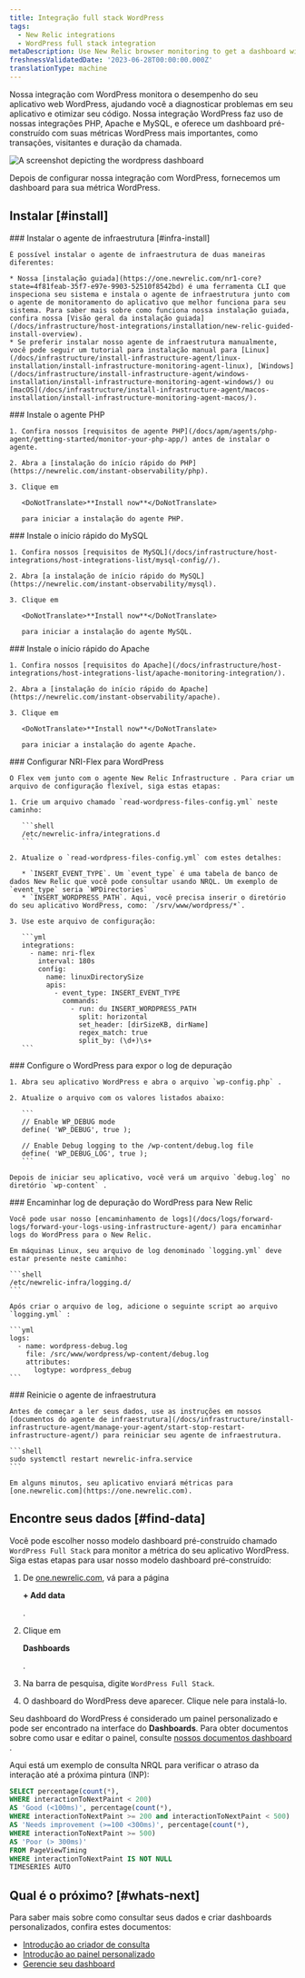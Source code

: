 ```yaml
---
title: Integração full stack WordPress
tags:
  - New Relic integrations
  - WordPress full stack integration
metaDescription: Use New Relic browser monitoring to get a dashboard with metrics from your Wordpress.
freshnessValidatedDate: '2023-06-28T00:00:00.000Z'
translationType: machine
---
```



Nossa integração com WordPress monitora o desempenho do seu aplicativo web WordPress, ajudando você a diagnosticar problemas em seu aplicativo e otimizar seu código. Nossa integração WordPress faz uso de nossas integrações PHP, Apache e MySQL, e oferece um dashboard pré-construído com suas métricas WordPress mais importantes, como transações, visitantes e duração da chamada.

<img
  title="WordPress dashboard"
  alt="A screenshot depicting the wordpress dashboard"
  src={infrastructureWordPressIntegrationDashboard}
/>

<figcaption>
  Depois de configurar nossa integração com WordPress, fornecemos um dashboard para sua métrica WordPress.
</figcaption>

## Instalar [#install]

<Steps>
  <Step>
    ### Instalar o agente de infraestrutura [#infra-install]

    É possível instalar o agente de infraestrutura de duas maneiras diferentes:

    * Nossa [instalação guiada](https://one.newrelic.com/nr1-core?state=4f81feab-35f7-e97e-9903-52510f8542bd) é uma ferramenta CLI que inspeciona seu sistema e instala o agente de infraestrutura junto com o agente de monitoramento do aplicativo que melhor funciona para seu sistema. Para saber mais sobre como funciona nossa instalação guiada, confira nossa [Visão geral da instalação guiada](/docs/infrastructure/host-integrations/installation/new-relic-guided-install-overview).
    * Se preferir instalar nosso agente de infraestrutura manualmente, você pode seguir um tutorial para instalação manual para [Linux](/docs/infrastructure/install-infrastructure-agent/linux-installation/install-infrastructure-monitoring-agent-linux), [Windows](/docs/infrastructure/install-infrastructure-agent/windows-installation/install-infrastructure-monitoring-agent-windows/) ou [macOS](/docs/infrastructure/install-infrastructure-agent/macos-installation/install-infrastructure-monitoring-agent-macos/).
  </Step>

  <Step>
    ### Instale o agente PHP

    1. Confira nossos [requisitos de agente PHP](/docs/apm/agents/php-agent/getting-started/monitor-your-php-app/) antes de instalar o agente.

    2. Abra a [instalação do início rápido do PHP](https://newrelic.com/instant-observability/php).

    3. Clique em

       <DoNotTranslate>**Install now**</DoNotTranslate>

       para iniciar a instalação do agente PHP.
  </Step>

  <Step>
    ### Instale o início rápido do MySQL

    1. Confira nossos [requisitos de MySQL](/docs/infrastructure/host-integrations/host-integrations-list/mysql-config//).

    2. Abra [a instalação de início rápido do MySQL](https://newrelic.com/instant-observability/mysql).

    3. Clique em

       <DoNotTranslate>**Install now**</DoNotTranslate>

       para iniciar a instalação do agente MySQL.
  </Step>

  <Step>
    ### Instale o início rápido do Apache

    1. Confira nossos [requisitos do Apache](/docs/infrastructure/host-integrations/host-integrations-list/apache-monitoring-integration/).

    2. Abra a [instalação do início rápido do Apache](https://newrelic.com/instant-observability/apache).

    3. Clique em

       <DoNotTranslate>**Install now**</DoNotTranslate>

       para iniciar a instalação do agente Apache.
  </Step>

  <Step>
    ### Configurar NRI-Flex para WordPress

    O Flex vem junto com o agente New Relic Infrastructure . Para criar um arquivo de configuração flexível, siga estas etapas:

    1. Crie um arquivo chamado `read-wordpress-files-config.yml` neste caminho:

       ```shell
       /etc/newrelic-infra/integrations.d
       ```

    2. Atualize o `read-wordpress-files-config.yml` com estes detalhes:

       * `INSERT_EVENT_TYPE`. Um `event_type` é uma tabela de banco de dados New Relic que você pode consultar usando NRQL. Um exemplo de `event_type` seria `WPDirectories`
       * `INSERT_WORDPRESS_PATH`. Aqui, você precisa inserir o diretório do seu aplicativo WordPress, como: `/srv/www/wordpress/*`.

    3. Use este arquivo de configuração:

       ```yml
       integrations:
         - name: nri-flex
           interval: 180s
           config:
             name: linuxDirectorySize
             apis:
               - event_type: INSERT_EVENT_TYPE
                 commands:
                   - run: du INSERT_WORDPRESS_PATH
                     split: horizontal
                     set_header: [dirSizeKB, dirName]
                     regex_match: true
                     split_by: (\d+)\s+
       ```
  </Step>

  <Step>
    ### Configure o WordPress para expor o log de depuração

    1. Abra seu aplicativo WordPress e abra o arquivo `wp-config.php` .

    2. Atualize o arquivo com os valores listados abaixo:

       ```
       // Enable WP_DEBUG mode
       define( 'WP_DEBUG', true );

       // Enable Debug logging to the /wp-content/debug.log file
       define( 'WP_DEBUG_LOG', true );
       ```

    Depois de iniciar seu aplicativo, você verá um arquivo `debug.log` no diretório `wp-content` .
  </Step>

  <Step>
    ### Encaminhar log de depuração do WordPress para New Relic

    Você pode usar nosso [encaminhamento de logs](/docs/logs/forward-logs/forward-your-logs-using-infrastructure-agent/) para encaminhar logs do WordPress para o New Relic.

    Em máquinas Linux, seu arquivo de log denominado `logging.yml` deve estar presente neste caminho:

    ```shell
    /etc/newrelic-infra/logging.d/
    ```

    Após criar o arquivo de log, adicione o seguinte script ao arquivo `logging.yml` :

    ```yml
    logs:
      - name: wordpress-debug.log
        file: /src/www/wordpress/wp-content/debug.log
        attributes:
          logtype: wordpress_debug
    ```
  </Step>

  <Step>
    ### Reinicie o agente de infraestrutura

    Antes de começar a ler seus dados, use as instruções em nossos [documentos do agente de infraestrutura](/docs/infrastructure/install-infrastructure-agent/manage-your-agent/start-stop-restart-infrastructure-agent/) para reiniciar seu agente de infraestrutura.

    ```shell
    sudo systemctl restart newrelic-infra.service
    ```

    Em alguns minutos, seu aplicativo enviará métricas para [one.newrelic.com](https://one.newrelic.com).
  </Step>
</Steps>

## Encontre seus dados [#find-data]

Você pode escolher nosso modelo dashboard pré-construído chamado `WordPress Full Stack` para monitor a métrica do seu aplicativo WordPress. Siga estas etapas para usar nosso modelo dashboard pré-construído:

1. De [one.newrelic.com](https://one.newrelic.com), vá para a página

   <DoNotTranslate>**+ Add data**</DoNotTranslate>

   .

2. Clique em

   <DoNotTranslate>**Dashboards**</DoNotTranslate>

   .

3. Na barra de pesquisa, digite `WordPress Full Stack`.

4. O dashboard do WordPress deve aparecer. Clique nele para instalá-lo.

Seu dashboard do WordPress é considerado um painel personalizado e pode ser encontrado na interface do <DoNotTranslate>**Dashboards**</DoNotTranslate>. Para obter documentos sobre como usar e editar o painel, consulte [nossos documentos dashboard ](/docs/query-your-data/explore-query-data/dashboards/introduction-dashboards).

Aqui está um exemplo de consulta NRQL para verificar o atraso da interação até a próxima pintura (INP):

```sql
SELECT percentage(count(*), 
WHERE interactionToNextPaint < 200)
AS 'Good (<100ms)', percentage(count(*), 
WHERE interactionToNextPaint >= 200 and interactionToNextPaint < 500) 
AS 'Needs improvement (>=100 <300ms)', percentage(count(*), 
WHERE interactionToNextPaint >= 500) 
AS 'Poor (> 300ms)' 
FROM PageViewTiming 
WHERE interactionToNextPaint IS NOT NULL 
TIMESERIES AUTO
```

## Qual é o próximo? [#whats-next]

Para saber mais sobre como consultar seus dados e criar dashboards personalizados, confira estes documentos:

* [Introdução ao criador de consulta](/docs/query-your-data/explore-query-data/query-builder/introduction-query-builder)
* [Introdução ao painel personalizado](/docs/query-your-data/explore-query-data/dashboards/introduction-dashboards)
* [Gerencie seu dashboard](/docs/query-your-data/explore-query-data/dashboards/manage-your-dashboard)